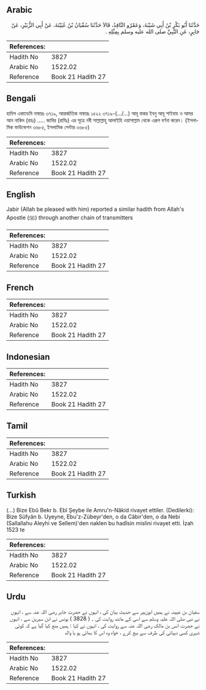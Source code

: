 ## Arabic


<div dir="rtl" lang="ar" style={{fontSize:'larger',backgroundColor:'#f8f9fa',padding:20}}>
حَدَّثَنَا أَبُو بَكْرِ بْنُ أَبِي شَيْبَةَ، وَعَمْرٌو النَّاقِدُ، قَالاَ حَدَّثَنَا سُفْيَانُ بْنُ عُيَيْنَةَ، عَنْ أَبِي الزُّبَيْرِ، عَنْ جَابِرٍ، عَنِ النَّبِيِّ صلى الله عليه وسلم بِمِثْلِهِ ‏.‏
</div>
<div style={{backgroundColor:'#f8f9fa',padding:20, marginBottom: 10}}><table> <thead> <tr> <th>References:</th> <th></th> </tr> </thead> <tbody><tr><td>Hadith No</td><td>3827</td></tr><tr><td>Arabic No</td><td>1522.02</td></tr><tr><td>Reference</td><td>Book 21 Hadith 27</td></tr></tbody></table></div>

## Bengali


<div dir="ltr" lang="bn" style={{fontSize:'larger',backgroundColor:'#f8f9fa',padding:20}}>
হাদিস একাডেমি নাম্বারঃ ৩৭১৯, আন্তর্জাতিক নাম্বারঃ ১৫২২ ৩৭১৯-(.../...) আবূ বাকর ইবনু আবূ শাইবাহ ও আমর আন নাকিদ (রহঃ) ..... জাবির (রাযিঃ) এর সূত্রে নবী সাল্লাল্লাহু আলাইহি ওয়াসাল্লাম থেকে এরূপ বর্ণনা করেন। (ইসলামিক ফাউন্ডেশন ৩৬৮৫, ইসলামিক সেন্টার ৩৬৮৫)
</div>
<div style={{backgroundColor:'#f8f9fa',padding:20, marginBottom: 10}}><table> <thead> <tr> <th>References:</th> <th></th> </tr> </thead> <tbody><tr><td>Hadith No</td><td>3827</td></tr><tr><td>Arabic No</td><td>1522.02</td></tr><tr><td>Reference</td><td>Book 21 Hadith 27</td></tr></tbody></table></div>

## English


<div dir="ltr" lang="en" style={{fontSize:'larger',backgroundColor:'#f8f9fa',padding:20}}>
Jabir (Allah be pleased with him) reported a similar hadith from Allah's Apostle (ﷺ) through another chain of transmitters
</div>
<div style={{backgroundColor:'#f8f9fa',padding:20, marginBottom: 10}}><table> <thead> <tr> <th>References:</th> <th></th> </tr> </thead> <tbody><tr><td>Hadith No</td><td>3827</td></tr><tr><td>Arabic No</td><td>1522.02</td></tr><tr><td>Reference</td><td>Book 21 Hadith 27</td></tr></tbody></table></div>

## French


<div dir="ltr" lang="fr" style={{fontSize:'larger',backgroundColor:'#f8f9fa',padding:20}}>

</div>
<div style={{backgroundColor:'#f8f9fa',padding:20, marginBottom: 10}}><table> <thead> <tr> <th>References:</th> <th></th> </tr> </thead> <tbody><tr><td>Hadith No</td><td>3827</td></tr><tr><td>Arabic No</td><td>1522.02</td></tr><tr><td>Reference</td><td>Book 21 Hadith 27</td></tr></tbody></table></div>

## Indonesian


<div dir="ltr" lang="id" style={{fontSize:'larger',backgroundColor:'#f8f9fa',padding:20}}>

</div>
<div style={{backgroundColor:'#f8f9fa',padding:20, marginBottom: 10}}><table> <thead> <tr> <th>References:</th> <th></th> </tr> </thead> <tbody><tr><td>Hadith No</td><td>3827</td></tr><tr><td>Arabic No</td><td>1522.02</td></tr><tr><td>Reference</td><td>Book 21 Hadith 27</td></tr></tbody></table></div>

## Tamil


<div dir="ltr" lang="ta" style={{fontSize:'larger',backgroundColor:'#f8f9fa',padding:20}}>

</div>
<div style={{backgroundColor:'#f8f9fa',padding:20, marginBottom: 10}}><table> <thead> <tr> <th>References:</th> <th></th> </tr> </thead> <tbody><tr><td>Hadith No</td><td>3827</td></tr><tr><td>Arabic No</td><td>1522.02</td></tr><tr><td>Reference</td><td>Book 21 Hadith 27</td></tr></tbody></table></div>

## Turkish


<div dir="ltr" lang="tr" style={{fontSize:'larger',backgroundColor:'#f8f9fa',padding:20}}>
(…) Bize Ebû Bekr b. Ebî Şeybe ile Amru'n-Nâkid rivayet ettiler. (Dedilerki): Bize Süfyân b. Uyeyne, Ebu'z-Zübeyr'den, o da Câbir'den, o da Nebi (Sallallahu Aleyhi ve Sellem)'den naklen bu hadîsin mislini rivayet etti. İzah 1523 te
</div>
<div style={{backgroundColor:'#f8f9fa',padding:20, marginBottom: 10}}><table> <thead> <tr> <th>References:</th> <th></th> </tr> </thead> <tbody><tr><td>Hadith No</td><td>3827</td></tr><tr><td>Arabic No</td><td>1522.02</td></tr><tr><td>Reference</td><td>Book 21 Hadith 27</td></tr></tbody></table></div>

## Urdu


<div dir="rtl" lang="ur" style={{fontSize:'larger',backgroundColor:'#f8f9fa',padding:20}}>
سفیان بن عیینہ نے ہمیں ابوزہیر سے حدیث بیان کی ، انہوں نے حضرت جابر رضی اللہ عنہ سے ، انہوں نے نبی صلی اللہ علیہ وسلم سے اسی کے مانند روایت کی ۔ ( 3828 ) یونس نے ابن سیرین سے ، انہوں نے حضرت انس بن مالک رضی اللہ عنہ سے روایت کی ، انہوں نے کہا : ہمیں منع کیا گیا ہے کہ کوئی شہری کسی دیہاتی کی طرف سے بیع کرے ، خواہ وہ اس کا بھائی ہو یا والد
</div>
<div style={{backgroundColor:'#f8f9fa',padding:20, marginBottom: 10}}><table> <thead> <tr> <th>References:</th> <th></th> </tr> </thead> <tbody><tr><td>Hadith No</td><td>3827</td></tr><tr><td>Arabic No</td><td>1522.02</td></tr><tr><td>Reference</td><td>Book 21 Hadith 27</td></tr></tbody></table></div>